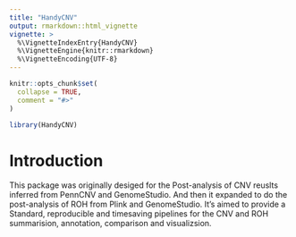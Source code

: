 ```yaml
---
title: "HandyCNV"
output: rmarkdown::html_vignette
vignette: >
  %\VignetteIndexEntry{HandyCNV}
  %\VignetteEngine{knitr::rmarkdown}
  %\VignetteEncoding{UTF-8}
---
```


```r
knitr::opts_chunk$set(
  collapse = TRUE,
  comment = "#>"
)
```

```r
library(HandyCNV)
```

# Introduction
This package was originally desiged for the Post-analysis of CNV reuslts inferred from PennCNV and GenomeStudio. And then it expanded to do the post-analysis of ROH from Plink and GenomeStudio. It's aimed to provide a Standard, reproducible and timesaving pipelines for the CNV and ROH summarision, annotation, comparison and visualizsion.
